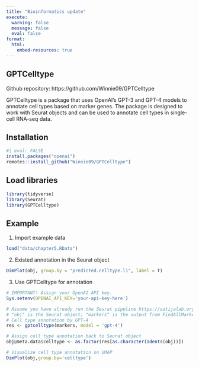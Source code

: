 ```yaml
---
title: "Bioinformatics update"
execute:
  warning: false
  message: false
  eval: false
format:
  html:
    embed-resources: true
---
```


## GPTCelltype
Github repository: https://github.com/Winnie09/GPTCelltype

GPTCelltype is a package that uses OpenAI's GPT-3 and GPT-4 models to annotate cell types based on marker genes. The package is designed to work with Seurat objects and can be used to annotate cell types in single-cell RNA-seq data.

## Installation
```r
#| eval: FALSE
install.packages("openai")
remotes::install_github("Winnie09/GPTCelltype")
```

## Load libraries
```r
library(tidyverse)
library(Seurat)
library(GPTCelltype)
```

## Example

1. Import example data
```r
load("data/chapter5.RData")
```

2. Existed annotation in the Seurat object
```r
DimPlot(obj, group.by = "predicted.celltype.l1", label = T)
```

3. Use GPTCelltype for annotation
```r
# IMPORTANT! Assign your OpenAI API key.
Sys.setenv(OPENAI_API_KEY='your-api-key-here')

# Assume you have already run the Seurat pipeline https://satijalab.org/seurat/
# "obj" is the Seurat object; "markers" is the output from FindAllMarkers(obj)
# Cell type annotation by GPT-4
res <- gptcelltype(markers, model = 'gpt-4')

# Assign cell type annotation back to Seurat object
obj@meta.data$celltype <- as.factor(res[as.character(Idents(obj))])

# Visualize cell type annotation on UMAP
DimPlot(obj,group.by='celltype')
```

